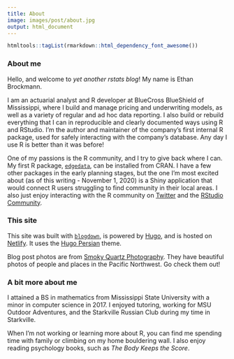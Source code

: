 ```yaml
---
title: About
image: images/post/about.jpg
output: html_document
---
```


```r
htmltools::tagList(rmarkdown::html_dependency_font_awesome())
```
### About me

Hello, and welcome to *yet another rstats blog*! My name is Ethan Brockmann.

I am an actuarial analyst and R developer at BlueCross BlueShield of Mississippi, where I build and manage pricing and underwriting models, as well as a variety of regular and ad hoc data reporting. I also build or rebuild everything that I can in reproducible and clearly documented ways using R and RStudio. I'm the author and maintainer of the company's first internal R package, used for safely interacting with the company's database. Any day I use R is better than it was before!

One of my passions is the R community, and I try to give back where I can. My first R package, [`edgedata`](https://github.com/EeethB/edgedata), can be installed from CRAN. I have a few other packages in the early planning stages, but the one I'm most excited about (as of this writing - November 1, 2020) is a Shiny application that would connect R users struggling to find community in their local areas. I also just enjoy interacting with the R community on [Twitter](https://twitter.com/EeethB) and the [RStudio Community](https://community.rstudio.com/u/EeethB).

### This site

This site was built with [`blogdown`](https://github.com/rstudio/blogdown), is powered by [Hugo](https://gohugo.io), and is hosted on [Netlify](https://www.netlify.com/). It uses the [Hugo Persian](https://themes.gohugo.io/persian-hugo/) theme.

Blog post photos are from [Smoky Quartz Photography](https://smokyquartzphoto.com). They have beautiful photos of people and places in the Pacific Northwest. Go check them out!

### A bit more about me

I attained a BS in mathematics from Mississippi State University with a minor in computer science in 2017. I enjoyed tutoring, working for MSU Outdoor Adventures, and the Starkville Russian Club during my time in Starkville. 

When I'm not working or learning more about R, you can find me spending time with family or climbing on my home bouldering wall. I also enjoy reading psychology books, such as *The Body Keeps the Score*.

<!-- <link href="https://stackpath.bootstrapcdn.com/font-awesome/4.7.0/css/font-awesome.min.css" rel="stylesheet" integrity="sha384-wvfXpqpZZVQGK6TAh5PVlGOfQNHSoD2xbE+QkPxCAFlNEevoEH3Sl0sibVcOQVnN" crossorigin="anonymous"> -->

<!-- This is a FontAwesome icon: <i class="fab fa-twitter"></i>. -->

<!-- <i class="fa fa-file"></i> -->